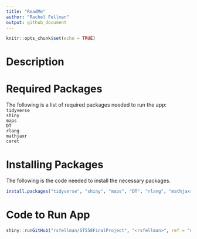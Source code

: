 ```yaml
---
title: "ReadMe"
author: "Rachel Fellman"
output: github_document
---
```


```r
knitr::opts_chunk$set(echo = TRUE)
```

# Description

# Required Packages
The following is a list of required packages needed to run the app:  
`tidyverse`  
`shiny`  
`maps`  
`DT`  
`rlang`  
`mathjaxr`  
`caret`  


# Installing Packages
The following is the code needed to install the necessary packages.
```r
install.packages("tidyverse", "shiny", "maps", "DT", "rlang", "mathjaxr", "caret")
```

# Code to Run App

```r
shiny::runGitHub("rsfellman/ST558FinalProject", "<rsfellman>", ref = "main", subdir = "FinalProjApp/")
```

